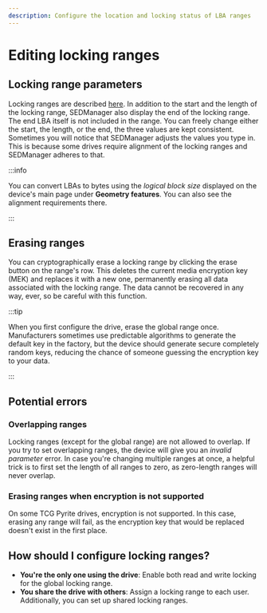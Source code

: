 ```yaml
---
description: Configure the location and locking status of LBA ranges
---
```


# Editing locking ranges

## Locking range parameters

Locking ranges are described [here](/docs/overview/the_tcg_spec#locking-ranges). In addition to the start and the length of the locking range, SEDManager also display the end of the locking range. The end LBA itself is not included in the range. You can freely change either the start, the length, or the end, the three values are kept consistent. Sometimes you will notice that SEDManager adjusts the values you type in. This is because some drives require alignment of the locking ranges and SEDManager adheres to that.

:::info

You can convert LBAs to bytes using the *logical block size* displayed on the device's main page under **Geometry features**. You can also see the alignment requirements there.

:::

## Erasing ranges

You can cryptographically erase a locking range by clicking the erase button on the range's row. This deletes the current media encryption key (MEK) and replaces it with a new one, permanently erasing all data associated with the locking range. The data cannot be recovered in any way, ever, so be careful with this function.

:::tip

When you first configure the drive, erase the global range once. Manufacturers sometimes use predictable algorithms to generate the default key in the factory, but the device should generate secure completely random keys, reducing the chance of someone guessing the encryption key to your data.

:::

## Potential errors

### Overlapping ranges

Locking ranges (except for the global range) are not allowed to overlap. If you try to set overlapping ranges, the device will give you an *invalid parameter* error. In case you're changing multiple ranges at once, a helpful trick is to first set the length of all ranges to zero, as zero-length ranges will never overlap.

### Erasing ranges when encryption is not supported

On some TCG Pyrite drives, encryption is not supported. In this case, erasing any range will fail, as the encryption key that would be replaced doesn't exist in the first place.

## How should I configure locking ranges?

- **You're the only one using the drive**: Enable both read and write locking for the global locking range.
- **You share the drive with others**: Assign a locking range to each user. Additionally, you can set up shared locking ranges.
